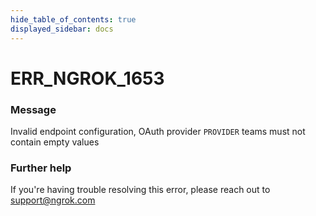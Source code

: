 ```yaml
---
hide_table_of_contents: true
displayed_sidebar: docs
---
```



# ERR_NGROK_1653

### Message

Invalid endpoint configuration, OAuth provider `PROVIDER` teams must not contain empty values

<ErrorDetails error="err_ngrok_1653" />

### Further help

If you're having trouble resolving this error, please reach out to [support@ngrok.com](mailto:support@ngrok.com?subject=Help%20with%20ERR_NGROK_1653)

